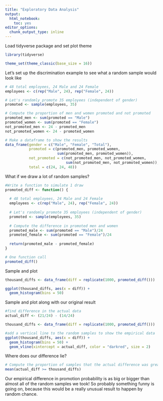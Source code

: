 ```yaml
---
title: "Exploratory Data Analysis"
output:
  html_notebook:
    toc: yes
editor_options: 
  chunk_output_type: inline
---
```


Load tidyverse package and set plot theme
```r
library(tidyverse)

theme_set(theme_classic(base_size = 16))
```

Let's set up the discrimination example to see what a random sample would look like
```r
# 48 total employees, 24 Male and 24 Female
employees <- c(rep("Male", 24), rep("Female", 24))

# Let's randomly promote 35 employees (independent of gender)
promoted <- sample(employees, 35) 

# Compute the proportion of men and women promoted and not promoted
promoted_men <- sum(promoted == "Male")
promoted_women <- sum(promoted == "Female")
not_promoted_men <- 24 - promoted_men
not_promoted_women <- 24 - promoted_women

# Make a dataframe to show the results
data_frame(gender = c("Male", "Female", "Total"), 
           promoted = c(promoted_men, promoted_women, 
                        sum(promoted_men, promoted_women)),
           not_promoted = c(not_promoted_men, not_promoted_women,  
                            sum(not_promoted_men, not_promoted_women)),
           total = c(24, 24, 48))
```

What if we draw a lot of random samples?
```r
#Write a function to simulate 1 draw 
promoted_diff <- function() {
  
  # 48 total employees, 24 Male and 24 Female
  employees <- c(rep("Male", 24), rep("Female", 24))
  
  # Let's randomly promote 35 employees (independent of gender)
  promoted <- sample(employees, 35) 
  
  # Compute the difference in promoted men and women
  promoted_male <- sum(promoted == "Male")/24
  promoted_female <- sum(promoted == "Female")/24
  
  return(promoted_male - promoted_female)
}

# One function call
promoted_diff()
```

Sample and plot
```r
thousand_diffs <- data_frame(diff = replicate(1000, promoted_diff()))

ggplot(thousand_diffs, aes(x = diff)) + 
  geom_histogram(bins = 50)
```

Sample and plot along with our original result
```r
#find difference in the actual data
actual_diff <- (21/24) - (14/24)

thousand_diffs <- data_frame(diff = replicate(1000, promoted_diff()))

#add a vertical line to the random samples to show the empirical data
ggplot(thousand_diffs, aes(x = diff)) + 
  geom_histogram(bins = 50) + 
  geom_vline(xintercept = actual_diff, color = "darkred", size = 2) 
```

Where does our difference lie?
```r
# Compute the proportion of samples that the actual difference was greater than
mean(actual_diff >= thousand_diffs)
```

Our empirical difference in promotion probability is as big or bigger than almost all of the random samples we took! So probably something funny is going on, because this would be a really unusual result to happen by random chance.